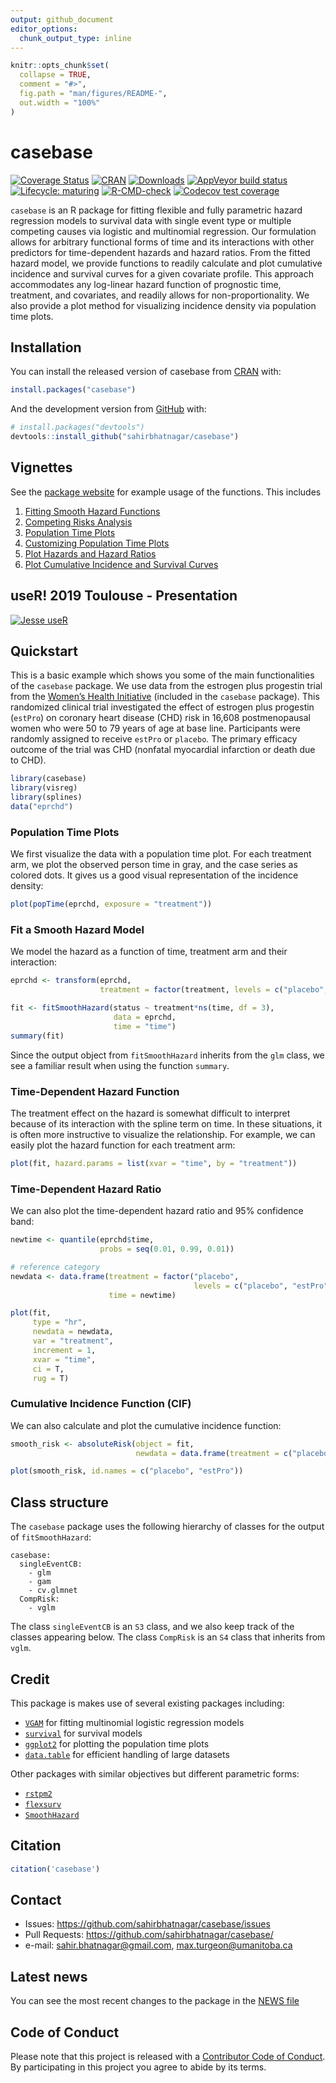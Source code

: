```yaml
---
output: github_document
editor_options: 
  chunk_output_type: inline
---
```


<!-- README.md is generated from README.Rmd. Please edit that file -->

```r
knitr::opts_chunk$set(
  collapse = TRUE,
  comment = "#>",
  fig.path = "man/figures/README-",
  out.width = "100%"
)
```

# casebase
 
<!-- badges: start -->
[![Coverage Status](https://img.shields.io/codecov/c/github/sahirbhatnagar/casebase/master.svg)](https://codecov.io/github/sahirbhatnagar/casebase?branch=master) [![CRAN](https://www.r-pkg.org/badges/version/casebase?color=blue)](https://cran.r-project.org/package=casebase) [![Downloads](https://cranlogs.r-pkg.org/badges/grand-total/casebase?color=green)](https://www.r-pkg.org/pkg/casebase)
[![AppVeyor build status](https://ci.appveyor.com/api/projects/status/github/sahirbhatnagar/casebase?branch=master&svg=true)](https://ci.appveyor.com/project/sahirbhatnagar/casebase)
[![Lifecycle: maturing](https://img.shields.io/badge/lifecycle-maturing-blue.svg)](https://lifecycle.r-lib.org/articles/stages.html)
[![R-CMD-check](https://github.com/sahirbhatnagar/casebase/workflows/R-CMD-check/badge.svg)](https://github.com/sahirbhatnagar/casebase/actions)
[![Codecov test coverage](https://codecov.io/gh/sahirbhatnagar/casebase/branch/master/graph/badge.svg)](https://app.codecov.io/gh/sahirbhatnagar/casebase?branch=master)
<!-- badges: end -->

`casebase` is an R package for fitting flexible and fully parametric hazard regression models to survival data with single event type or multiple competing causes via logistic and multinomial regression. Our formulation allows for arbitrary functional forms of time and its interactions with other predictors for time-dependent hazards and hazard ratios. From the fitted hazard model, we provide functions to readily calculate and plot cumulative incidence and survival curves for a given covariate profile. This approach accommodates any log-linear hazard function of prognostic time, treatment, and covariates, and readily allows for non-proportionality. We also provide a plot method for visualizing incidence density via population time plots.


## Installation

You can install the released version of casebase from [CRAN](https://CRAN.R-project.org) with:

``` r
install.packages("casebase")
```

And the development version from [GitHub](https://github.com/) with:

``` r
# install.packages("devtools")
devtools::install_github("sahirbhatnagar/casebase")
```

## Vignettes

See the [package website](http://sahirbhatnagar.com/casebase/) for example usage of the functions. This includes

1. [Fitting Smooth Hazard Functions](http://sahirbhatnagar.com/casebase/articles/smoothHazard.html)
2. [Competing Risks Analysis](http://sahirbhatnagar.com/casebase/articles/competingRisk.html)
3. [Population Time Plots](http://sahirbhatnagar.com/casebase/articles/popTime.html)
4. [Customizing Population Time Plots](http://sahirbhatnagar.com/casebase/articles/customizingpopTime.html)
5. [Plot Hazards and Hazard Ratios](http://sahirbhatnagar.com/casebase/articles/plotsmoothHazard.html)
6. [Plot Cumulative Incidence and Survival Curves](http://sahirbhatnagar.com/casebase/articles/plotabsRisk.html)


## useR! 2019 Toulouse - Presentation

[![Jesse useR](man/figures/jesse-user.png)](https://www.youtube.com/watch?v=DlppjRYVklQ)



## Quickstart

This is a basic example which shows you some of the main functionalities of the `casebase` package. We use data from the estrogen plus progestin trial from the [Women's Health Initiative](https://www.doi.org/10.1056/nejmoa030808) (included in the `casebase` package). This randomized clinical trial investigated the effect of estrogen plus progestin (`estPro`) on coronary heart disease (CHD) risk in 16,608 postmenopausal women who were 50 to 79 years of age at base line. Participants were randomly assigned to receive `estPro` or `placebo`. The primary efficacy outcome of the trial was CHD (nonfatal myocardial infarction or death due to CHD).  

```r
library(casebase)
library(visreg)
library(splines)
data("eprchd")
```

### Population Time Plots
We first visualize the data with a population time plot. For each treatment arm, we plot the observed person time in gray, and the case series as colored dots. It gives us a good visual representation of the incidence density:

```r
plot(popTime(eprchd, exposure = "treatment"))
```

### Fit a Smooth Hazard Model

We model the hazard as a function of time, treatment arm and their interaction:

```r
eprchd <- transform(eprchd, 
                    treatment = factor(treatment, levels = c("placebo","estPro")))

fit <- fitSmoothHazard(status ~ treatment*ns(time, df = 3),
                       data = eprchd,
                       time = "time")
summary(fit)
```

Since the output object from ```fitSmoothHazard``` inherits from the ```glm``` class, we see a familiar result when using the function ```summary```. 

### Time-Dependent Hazard Function

The treatment effect on the hazard is somewhat difficult to interpret because of its interaction with the spline term on time. In these situations, it is often more instructive to visualize the relationship. For example, we can easily plot the hazard function for each treatment arm:

```r
plot(fit, hazard.params = list(xvar = "time", by = "treatment"))
```

### Time-Dependent Hazard Ratio

We can also plot the time-dependent hazard ratio and 95% confidence band:

```r
newtime <- quantile(eprchd$time, 
                    probs = seq(0.01, 0.99, 0.01))

# reference category
newdata <- data.frame(treatment = factor("placebo", 
                                         levels = c("placebo", "estPro")), 
                      time = newtime)

plot(fit, 
     type = "hr", 
     newdata = newdata,
     var = "treatment",
     increment = 1,
     xvar = "time",
     ci = T,
     rug = T)
```

### Cumulative Incidence Function (CIF)

We can also calculate and plot the cumulative incidence function:

```r
smooth_risk <- absoluteRisk(object = fit, 
                            newdata = data.frame(treatment = c("placebo", "estPro")))

plot(smooth_risk, id.names = c("placebo", "estPro"))
```


## Class structure

The `casebase` package uses the following hierarchy of classes for the output of `fitSmoothHazard`:

```
casebase:
  singleEventCB:
    - glm
    - gam
    - cv.glmnet
  CompRisk:
    - vglm
```

The class `singleEventCB` is an `S3` class, and we also keep track of the classes appearing below. The class `CompRisk` is an `S4` class that inherits from `vglm`. 


## Credit

This package is makes use of several existing packages including:

* [`VGAM`](https://cran.r-project.org/package=VGAM) for fitting multinomial logistic regression models
* [`survival`](https://cran.r-project.org/package=survival) for survival models
* [`ggplot2`](https://cran.r-project.org/package=ggplot2) for plotting the population time plots
* [`data.table`](https://cran.r-project.org/package=data.table) for efficient handling of large datasets

Other packages with similar objectives but different parametric forms:

* [`rstpm2`](https://cran.r-project.org/package=rstpm2)
* [`flexsurv`](https://cran.r-project.org/package=flexsurv)
* [`SmoothHazard`](https://cran.r-project.org/package=SmoothHazard)


## Citation


```r
citation('casebase')
```




## Contact

* Issues: <https://github.com/sahirbhatnagar/casebase/issues>
* Pull Requests: <https://github.com/sahirbhatnagar/casebase/>
* e-mail: <sahir.bhatnagar@gmail.com>, <max.turgeon@umanitoba.ca>


## Latest news

You can see the most recent changes to the package in the [NEWS file](https://sahirbhatnagar.com/casebase/news/)

## Code of Conduct
 
Please note that this project is released with a [Contributor Code of Conduct](https://sahirbhatnagar.com/casebase/CONDUCT.html). By participating in this project you agree to abide by its terms.


